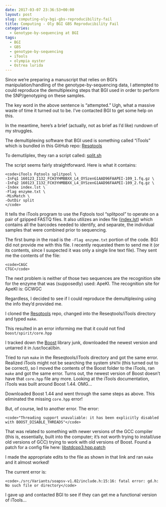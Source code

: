 ```yaml
---
date: 2017-03-07 23:36:53+00:00
layout: post
slug: computing-oly-bgi-gbs-reproducibility-fail
title: Computing - Oly BGI GBS Reproducibility Fail
categories:
  - Genotype-by-sequencing at BGI
tags:
  - BGI
  - GBS
  - genotype-by-sequencing
  - iTools
  - olympia oyster
  - Ostrea lurida
---
```


Since we're preparing a manuscript that relies on BGI's manipulation/handling of the genotype-by-sequencing data, I attempted to could reproduce the demultiplexing steps that BGI used in order to perform the SNP/genotyping on these samples.

The key word in the above sentence is "attempted." Ugh, what a massive waste of time it turned out to be. I've contacted BGI to get some help on this.

In the meantime, here's a brief (actually, not as brief as I'd like) rundown of my struggles.

The demultiplexing software that BGI used is something called "iTools" which is bundled in this GitHub repo: [Resqtools](https://github.com/BGI-shenzhen/Reseqtools)

To demutliplex, they ran a script called: [split.sh](https://owl.fish.washington.edu/nightingales/O_lurida/20160223_gbs/split.sh)

The script seems fairly straightforward. Here is what it contains:


    
    <code>iTools Fqtools splitpool \
    -InFq1 160123_I132_FCH3YHMBBXX_L4_OYSzenG1AAD96FAAPEI-109_1.fq.gz \
    -InFq2 160123_I132_FCH3YHMBBXX_L4_OYSzenG1AAD96FAAPEI-109_2.fq.gz \
    -Index index.lst \
    -Flag enzyme.txt \
    -MisMatch \
    -OutDir split
    </code>



It tells the iTools program to use the Fqtools tool "splitpool" to operate on a pair of gzipped FASTQ files. It also utilizes an index file ([index.lst](https://owl.fish.washington.edu/nightingales/O_lurida/20160223_gbs/index.lst)) which contains all the barcodes needed to identify, and separate, the individual samples that were combined prior to sequencing.

The first bump in the road is the `-Flag enzyme.txt` portion of the code. BGI did not provide me with this file. I recently requested them to send me it (or its contents, since I suspected it was only a single line text file). They sent me the contents of the file:


    
    <code>CAGC
    CTGC</code>



The next problem is neither of those two sequences are the recognition site for the enzyme that was (supposedly) used: ApeKI. The recognition site for ApeKI is: GCWGC

Regardless, I decided to see if I could reproduce the demultiplexing using the info they'd provided me.

I cloned the [Resqtools](https://github.com/BGI-shenzhen/Reseqtools) repo, changed into the Reseqtools/iTools directory and typed `make`.

This resulted in an error informing me that it could not find `boost/spirit/core.hpp`

I tracked down the [Boost](https://www.boost.org/) library junk, downloaded the newest version and untarred it in /usr/local/bin.

Tried to run `make` in the Reseqtools/iTools directory and got the same error. Realized iTools might not be searching the system `$PATH` (this turned out to be correct), so I moved the contents of the Boost folder to the iTools, ran `make` and got the same error. Turns out, the newest version of Boost doesn't have that `core.hpp` file any more. Looking at the iTools documentation, iTools was built around Boost 1.44. OMG...

Downloaded Boost 1.44 and went through the same steps as above. This eliminated the missing `core.hpp` error!

But, of course, led to another error. The error:


    
    <code>"Threading support unavaliable: it has been explicitly disabled with BOOST_DISABLE_THREADS"</code>



That was related to something with newer versions of the GCC compiler (this is, essentially, built into the computer; it's not worth trying to install/use old versions of GCC) trying to work with old versions of Boost. Found a patch for a config file here: [libstdcpp3.hpp.patch](https://svn.boost.org/trac/boost/attachment/ticket/6165/libstdcpp3.hpp.patch)

I made the appropriate edits to the file as shown in that link and ran `make` and it almost worked!

The current error is:


    
    <code>./src/Variants/soapsv-v1.02/include.h:15:16: fatal error: gd.h: No such file or directory</code>



I gave up and contacted BGI to see if they can get me a functional version of iTools...
